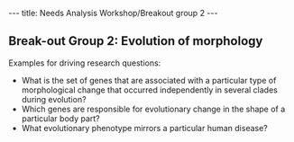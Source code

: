 ---
title: Needs Analysis Workshop/Breakout group 2
---

==Break-out Group 2: Evolution of morphology==

Examples for driving research questions:
* What is the set of genes that are associated with a particular type of morphological change that occurred independently in several clades during evolution? 
* Which genes are responsible for evolutionary change in the shape of a particular body part? 
* What evolutionary phenotype mirrors a particular human disease?